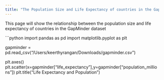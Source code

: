 ```yaml
---
title: "The Population Size and Life Expectancy of countries in the GapMinder dataset"
---
```


This page will show the relationship between the population size and life expectancy of countries in the GapMinder dataset

```python

import pandas as pd
import matplotlib.pyplot as plt

gapminder = pd.read_csv("/Users/keerthyrangan/Downloads/gapminder.csv")

plt.axes()
plt.scatter(x=gapminder["life_expectancy"],y=gapminder["population_millions"])
plt.title("Life Expectancy and Population")